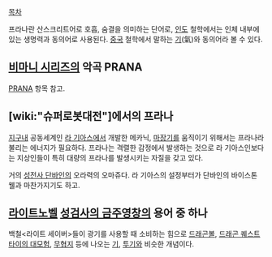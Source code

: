 {{{+1 प्राण ([[산스크리트어]], prāṇa)}}}

[[목차]]

프라나란 산스크리트어로 호흡, 숨결을 의미하는 단어로, [[인도]] 철학에서는 인체 내부에 있는 생명력과 동의어로 사용된다. [[중국]] 철학에서 말하는 [[기]](氣)와 동의어라 볼 수 있다.

== [[비마니 시리즈]]의 악곡 PRANA ==
[[PRANA]] 항목 참고.

== [wiki:"슈퍼로봇대전"]에서의 프라나 ==
[[지구]]내 공동세계인 [[라 기아스]]에서 개발한 메카닉, [[마장기]]를 움직이기 위해서는 프라나라 불리는 에너지가 필요하다. 프라나는 격렬한 감정에서 발생하는 것으로 라 기아스인보다는 지상인들이 특히 대량의 프라나를 발생시키는 자질을 갖고 있다.

거의 [[성전사 단바인]]의 오라력의 오마쥬다. 라 기아스의 설정부터가 단바인의 바이스톤 웰과 마찬가지기도 하고.

== [[라이트노벨]] [[성검사의 금주영창]]의 용어 중 하나 ==
{{{+1 통력(通力)<프라나(prana / プラーナ)>}}}
백철<라이트 세이버>들이 광기를 사용할 때 소비하는 힘으로 [[드래곤볼]], [[드래곤 퀘스트]] [[타이의 대모험]], [[무협지]] 등에 나오는 [[기]], [[투기]]와 비슷한 개념이다.

